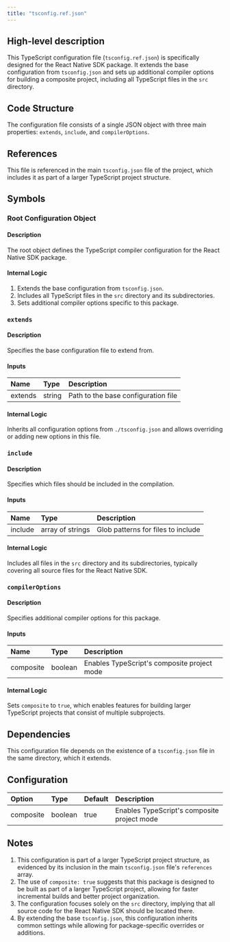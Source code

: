 ```yaml
---
title: "tsconfig.ref.json"
---
```


## High-level description
This TypeScript configuration file (`tsconfig.ref.json`) is specifically designed for the React Native SDK package. It extends the base configuration from `tsconfig.json` and sets up additional compiler options for building a composite project, including all TypeScript files in the `src` directory.

## Code Structure
The configuration file consists of a single JSON object with three main properties: `extends`, `include`, and `compilerOptions`.

## References
This file is referenced in the main `tsconfig.json` file of the project, which includes it as part of a larger TypeScript project structure.

## Symbols

### Root Configuration Object
#### Description
The root object defines the TypeScript compiler configuration for the React Native SDK package.

#### Internal Logic
1. Extends the base configuration from `tsconfig.json`.
2. Includes all TypeScript files in the `src` directory and its subdirectories.
3. Sets additional compiler options specific to this package.

### `extends`
#### Description
Specifies the base configuration file to extend from.

#### Inputs
| Name | Type | Description |
|:-----|:-----|:------------|
| extends | string | Path to the base configuration file |

#### Internal Logic
Inherits all configuration options from `./tsconfig.json` and allows overriding or adding new options in this file.

### `include`
#### Description
Specifies which files should be included in the compilation.

#### Inputs
| Name | Type | Description |
|:-----|:-----|:------------|
| include | array of strings | Glob patterns for files to include |

#### Internal Logic
Includes all files in the `src` directory and its subdirectories, typically covering all source files for the React Native SDK.

### `compilerOptions`
#### Description
Specifies additional compiler options for this package.

#### Inputs
| Name | Type | Description |
|:-----|:-----|:------------|
| composite | boolean | Enables TypeScript's composite project mode |

#### Internal Logic
Sets `composite` to `true`, which enables features for building larger TypeScript projects that consist of multiple subprojects.

## Dependencies
This configuration file depends on the existence of a `tsconfig.json` file in the same directory, which it extends.

## Configuration
| Option | Type | Default | Description |
|:-------|:-----|:--------|:------------|
| composite | boolean | true | Enables TypeScript's composite project mode |

## Notes
1. This configuration is part of a larger TypeScript project structure, as evidenced by its inclusion in the main `tsconfig.json` file's `references` array.
2. The use of `composite: true` suggests that this package is designed to be built as part of a larger TypeScript project, allowing for faster incremental builds and better project organization.
3. The configuration focuses solely on the `src` directory, implying that all source code for the React Native SDK should be located there.
4. By extending the base `tsconfig.json`, this configuration inherits common settings while allowing for package-specific overrides or additions.